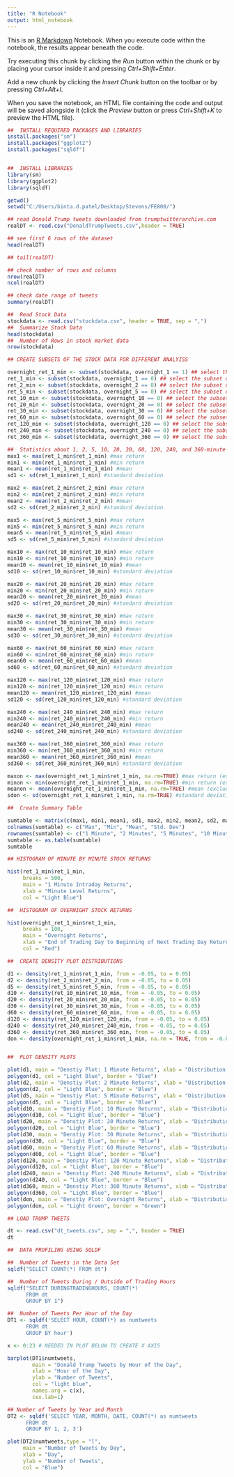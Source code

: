 ```yaml
---
title: "R Notebook"
output: html_notebook
---
```


This is an [R Markdown](http://rmarkdown.rstudio.com) Notebook. When you execute code within the notebook, the results appear beneath the code. 

Try executing this chunk by clicking the *Run* button within the chunk or by placing your cursor inside it and pressing *Ctrl+Shift+Enter*. 

Add a new chunk by clicking the *Insert Chunk* button on the toolbar or by pressing *Ctrl+Alt+I*.

When you save the notebook, an HTML file containing the code and output will be saved alongside it (click the *Preview* button or press *Ctrl+Shift+K* to preview the HTML file).

```r
##  INSTALL REQUIRED PACKAGES AND LIBRARIES
install.packages("sm")
install.packages("ggplot2")
install.packages("sqldf")


##  INSTALL LIBRARIES
library(sm)
library(ggplot2)
library(sqldf)
```


```r
getwd()
setwd("C:/Users/binta.d.patel/Desktop/Stevens/FE800/")

## read Donald Trump tweets downloaded from trumptwitterarchive.com 
realDT <- read.csv("DonaldTrumpTweets.csv",header = TRUE)

```

```r
## see first 6 rows of the dataset
head(realDT)

## tail(realDT)
```

```r
## check number of rows and columns
nrow(realDT)
ncol(realDT)
```

```r
## check date range of tweets
summary(realDT)
```

```r
##  Read Stock Data
stockdata <- read.csv("stockdata.csv", header = TRUE, sep = ",")
##  Summarize Stock Data
head(stockdata)
##  Number of Rows in stock market data
nrow(stockdata)

```

```r
## CREATE SUBSETS OF THE STOCK DATA FOR DIFFERENT ANALYISS

overnight_ret_1_min <- subset(stockdata, overnight_1 == 1) ## select the subject of returns that are from close of business to opening of next business day
ret_1_min <- subset(stockdata, overnight_1 == 0) ## select the subset of 1 minute returns that are intraday
ret_2_min <- subset(stockdata, overnight_2 == 0) ## select the subset of 2 minute returns that are intraday
ret_5_min <- subset(stockdata, overnight_5 == 0) ## select the subset of 5 minute returns that are intraday
ret_10_min <- subset(stockdata, overnight_10 == 0) ## select the subset of 10 minute returns that are intraday
ret_20_min <- subset(stockdata, overnight_20 == 0) ## select the subset of 20 minute returns that are intraday
ret_30_min <- subset(stockdata, overnight_30 == 0) ## select the subset of 30 minute returns that are intraday
ret_60_min <- subset(stockdata, overnight_60 == 0) ## select the subset of 60 minute returns that are intraday
ret_120_min <- subset(stockdata, overnight_120 == 0) ## select the subset of 120 minute returns that are intraday
ret_240_min <- subset(stockdata, overnight_240 == 0) ## select the subset of 240 minute returns that are intraday
ret_360_min <- subset(stockdata, overnight_360 == 0) ## select the subset of 360 minute returns that are intraday

```

```r
##  Statistics about 1, 2, 5, 10, 20, 30, 60, 120, 240, and 360-minute returns
max1 <- max(ret_1_min$ret_1_min) #max return
min1 <- min(ret_1_min$ret_1_min) #min return
mean1 <- mean(ret_1_min$ret_1_min) #mean
sd1 <- sd(ret_1_min$ret_1_min) #standard deviation

max2 <- max(ret_2_min$ret_2_min) #max return
min2 <- min(ret_2_min$ret_2_min) #min return
mean2 <- mean(ret_2_min$ret_2_min) #mean
sd2 <- sd(ret_2_min$ret_2_min) #standard deviation

max5 <- max(ret_5_min$ret_5_min) #max return
min5 <- min(ret_5_min$ret_5_min) #min return
mean5 <- mean(ret_5_min$ret_5_min) #mean
sd5 <- sd(ret_5_min$ret_5_min) #standard deviation

max10 <- max(ret_10_min$ret_10_min) #max return
min10 <- min(ret_10_min$ret_10_min) #min return
mean10 <- mean(ret_10_min$ret_10_min) #mean
sd10 <- sd(ret_10_min$ret_10_min) #standard deviation

max20 <- max(ret_20_min$ret_20_min) #max return
min20 <- min(ret_20_min$ret_20_min) #min return
mean20 <- mean(ret_20_min$ret_20_min) #mean
sd20 <- sd(ret_20_min$ret_20_min) #standard deviation

max30 <- max(ret_30_min$ret_30_min) #max return
min30 <- min(ret_30_min$ret_30_min) #min return
mean30 <- mean(ret_30_min$ret_30_min) #mean
sd30 <- sd(ret_30_min$ret_30_min) #standard deviation

max60 <- max(ret_60_min$ret_60_min) #max return
min60 <- min(ret_60_min$ret_60_min) #min return
mean60 <- mean(ret_60_min$ret_60_min) #mean
sd60 <- sd(ret_60_min$ret_60_min) #standard deviation

max120 <- max(ret_120_min$ret_120_min) #max return
min120 <- min(ret_120_min$ret_120_min) #min return
mean120 <- mean(ret_120_min$ret_120_min) #mean
sd120 <- sd(ret_120_min$ret_120_min) #standard deviation

max240 <- max(ret_240_min$ret_240_min) #max return
min240 <- min(ret_240_min$ret_240_min) #min return
mean240 <- mean(ret_240_min$ret_240_min) #mean
sd240 <- sd(ret_240_min$ret_240_min) #standard deviation

max360 <- max(ret_360_min$ret_360_min) #max return
min360 <- min(ret_360_min$ret_360_min) #min return
mean360 <- mean(ret_360_min$ret_360_min) #mean
sd360 <- sd(ret_360_min$ret_360_min) #standard deviation

maxon <- max(overnight_ret_1_min$ret_1_min, na.rm=TRUE) #max return (excludes NA values)
minon <- min(overnight_ret_1_min$ret_1_min, na.rm=TRUE) #min return (excludes NA values)
meanon <- mean(overnight_ret_1_min$ret_1_min, na.rm=TRUE) #mean (excludes NA values)
sdon <- sd(overnight_ret_1_min$ret_1_min, na.rm=TRUE) #standard deviation (excludes NA values)


```

```r
##  Create Summary Table

sumtable <- matrix(c(max1, min1, mean1, sd1, max2, min2, mean2, sd2, max5, min5, mean5, sd5, max10, min10, mean10, sd10, max20, min20, mean20, sd20, max30, min30, mean30, sd30, max60, min60, mean60, sd60, max120, min120, mean120, sd120, max240, min240, mean240, sd240, max360, min360, mean360, sd30, maxon, minon, meanon, sdon), ncol = 4, byrow = TRUE)
colnames(sumtable) <- c("Max", "Min", "Mean", "Std. Dev")
rownames(sumtable) <- c("1 Minute", "2 Minutes", "5 Minutes", "10 Minutes", "20 Minutes", "30 Minutes", "60 Minutes", "120 Minutes", "240 Minutes", "360 Minutes", "Overnight")
sumtable <- as.table(sumtable)
sumtable
```



```r

## HISTOGRAM OF MINUTE BY MINUTE STOCK RETURNS

hist(ret_1_min$ret_1_min, 
     breaks = 500,
     main = "1 Minute Intraday Returns",
     xlab = "Minute Level Returns", 
     col = "Light Blue")

##  HISTOGRAM OF OVERNIGHT STOCK RETURNS

hist(overnight_ret_1_min$ret_1_min, 
     breaks = 100,
     main = "Overnight Returns",
     xlab = "End of Trading Day to Beginning of Next Trading Day Returns", 
     col = "Red")

```

```r

##  CREATE DENSITY PLOT DISTRIBUTIONS

d1 <- density(ret_1_min$ret_1_min, from = -0.05, to = 0.05)
d2 <- density(ret_2_min$ret_2_min, from = -0.05, to = 0.05)
d5 <- density(ret_5_min$ret_5_min, from = -0.05, to = 0.05)
d10 <- density(ret_10_min$ret_10_min, from = -0.05, to = 0.05)
d20 <- density(ret_20_min$ret_20_min, from = -0.05, to = 0.05)
d30 <- density(ret_30_min$ret_30_min, from = -0.05, to = 0.05)
d60 <- density(ret_60_min$ret_60_min, from = -0.05, to = 0.05)
d120 <- density(ret_120_min$ret_120_min, from = -0.05, to = 0.05)
d240 <- density(ret_240_min$ret_240_min, from = -0.05, to = 0.05)
d360 <- density(ret_360_min$ret_360_min, from = -0.05, to = 0.05)
don <- density(overnight_ret_1_min$ret_1_min, na.rm = TRUE, from = -0.05, to = 0.05) #EXCLUDE NA VALUES FROM ANALYSIS (ERROR RESULTS IF YOU DON'T DO THIS)


##  PLOT DENSITY PLOTS

plot(d1, main = "Denstiy Plot: 1 Minute Returns", xlab = "Distribution of 1 Minute Returns") 
polygon(d1, col = "Light Blue", border = "Blue")
plot(d2, main = "Denstiy Plot: 2 Minute Returns", xlab = "Distribution of 2 Minute Returns")
polygon(d2, col = "Light Blue", border = "Blue")
plot(d5, main = "Denstiy Plot: 5 Minute Returns", xlab = "Distribution of 5 Minute Returns")
polygon(d5, col = "Light Blue", border = "Blue")
plot(d10, main = "Denstiy Plot: 10 Minute Returns", xlab = "Distribution of 10 Minute Returns")
polygon(d10, col = "Light Blue", border = "Blue")
plot(d20, main = "Denstiy Plot: 20 Minute Returns", xlab = "Distribution of 20 Minute Returns")
polygon(d20, col = "Light Blue", border = "Blue")
plot(d30, main = "Denstiy Plot: 30 Minute Returns", xlab = "Distribution of 30 Minute Returns")
polygon(d30, col = "Light Blue", border = "Blue")
plot(d60, main = "Denstiy Plot: 60 Minute Returns", xlab = "Distribution of 60 Minute Returns")
polygon(d60, col = "Light Blue", border = "Blue")
plot(d120, main = "Denstiy Plot: 120 Minute Returns", xlab = "Distribution of 120 Minute Returns")
polygon(d120, col = "Light Blue", border = "Blue")
plot(d240, main = "Denstiy Plot: 240 Minute Returns", xlab = "Distribution of 240 Minute Returns")
polygon(d240, col = "Light Blue", border = "Blue")
plot(d360, main = "Denstiy Plot: 360 Minute Returns", xlab = "Distribution of 360 Minute Returns")
polygon(d360, col = "Light Blue", border = "Blue")
plot(don, main = "Denstiy Plot: Overnight Returns", xlab = "Distribution of Overnight Returns")
polygon(don, col = "Light Green", border = "Green")

```

```r
## LOAD TRUMP TWEETS

dt <- read.csv("dt_tweets.csv", sep = ",", header = TRUE)
dt

```

```r
##  DATA PROFILING USING SQLDF

##  Number of Tweets in the Data Set
sqldf("SELECT COUNT(*) FROM dt")

```

```r

##  Number of Tweets During / Outside of Trading Hours
sqldf("SELECT DURINGTRADINGHOURS, COUNT(*)
      FROM dt
      GROUP BY 1")
```

```r


##  Number of Tweets Per Hour of the Day
DT1 <- sqldf('SELECT HOUR, COUNT(*) as numtweets 
      FROM dt 
      GROUP BY hour')

x <- 0:23 # NEEDED IN PLOT BELOW TO CREATE X AXIS

barplot(DT1$numtweets, 
        main = "Donald Trump Tweets by Hour of the Day",
        xlab = "Hour of the Day", 
        ylab = "Number of Tweets",
        col = "light blue",
        names.arg = c(x),
        cex.lab=1)
```

```r

## Number of Tweets by Year and Month
DT2 <- sqldf('SELECT YEAR, MONTH, DATE, COUNT(*) as numtweets
      FROM dt
      GROUP BY 1, 2, 3')

plot(DT2$numtweets,type = "l", 
     main = "Number of Tweets by Day", 
     xlab = "Day", 
     ylab = "Number of Tweets", 
     col = "Blue")

```

